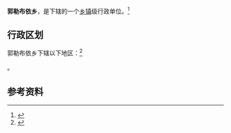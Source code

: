 {{中国乡级行政区|65/21/23/201/000}}

'''郭勒布依乡'''，是{{PRC admin/fullname|65/21/23/201/000|3}}下辖的一个[[乡镇|乡镇]]级行政单位。<ref>{{PRC admin/ref sgc|{{PRC admin/parent|65/21/23/201/000}}}}</ref>

== 行政区划 ==

郭勒布依乡下辖以下地区：<ref>{{PRC admin/ref sgc|65/21/23/201/000}}</ref>

{{PRC admin/children|65/21/23/201/000}}。

== 参考资料 ==

{{reflist}}

{{行政区划小作品}}
{{PRC admin/navcat|65/21/23/201/000}}